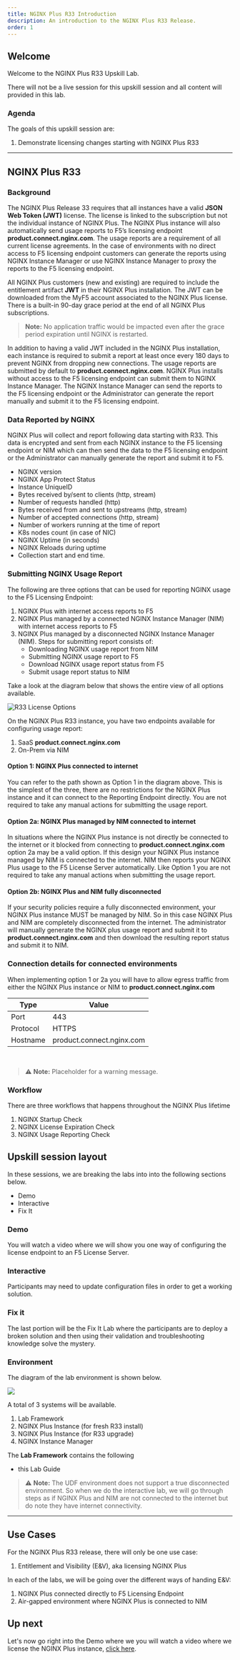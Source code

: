 ```yaml
---
title: NGINX Plus R33 Introduction
description: An introduction to the NGINX Plus R33 Release.
order: 1
---
```


## Welcome

Welcome to the NGINX Plus R33 Upskill Lab.

There will not be a live session for this upskill session and all content will provided in this lab.

### Agenda

The goals of this upskill session are:

1. Demonstrate licensing changes starting with NGINX Plus R33

---

## NGINX Plus R33

### Background

The NGINX Plus Release 33 requires that all instances have a valid **JSON Web Token (JWT)** license. The license is linked
to the subscription but not the individual instance of NGINX Plus. The NGINX Plus instance will also automatically send
usage reports to F5’s licensing endpoint **product.connect.nginx.com**.  The usage reports are a requirement of all current
license agreements. In the case of environments with no direct access to F5 licensing endpoint customers can generate the
reports using NGINX Instance Manager or use NGINX Instance Manager to proxy the reports to the F5 licensing endpoint.

All NGINX Plus customers (new and existing) are required to include the entitlement artifact **JWT** in their NGINX Plus
installation.  The JWT can be downloaded from the MyF5 account associated to the NGINX Plus license. There is a built-in
90-day grace period at the end of all NGINX Plus subscriptions.

> **Note:** No application traffic would be impacted even after the grace period expiration until NGINX is restarted.

In addition to having a valid JWT included in the NGINX Plus installation, each instance is required to submit a report at
least once every 180 days to prevent NGINX from dropping new connections. The usage reports are submitted by default to
**product.connect.nginx.com**. NGINX Plus installs without access to the F5 licensing endpoint can submit them to NGINX
Instance Manager. The NGINX Instance Manager can send the reports to the F5 licensing endpoint or the Administrator can
generate the report manually and submit it to the F5 licensing endpoint.

### Data Reported by NGINX

NGINX Plus will collect and report following data starting with R33. This data is encrypted and sent from each NGINX instance to
the F5 licensing endpoint or NIM which can then send the data to the F5 licensing endpoint or the Administrator can manually
generate the report and submit it to F5.

- NGINX version
- NGINX App Protect Status
- Instance UniqueID
- Bytes received by/sent to clients (http, stream)
- Number of requests handled (http)
- Bytes received from and sent to upstreams (http, stream)
- Number of accepted connections (http, stream)
- Number of workers running at the time of report
- K8s nodes count (in case of NIC)
- NGINX Uptime (in seconds)
- NGINX Reloads during uptime
- Collection start and end time.

### Submitting NGINX Usage Report

The following are three options that can be used for reporting NGINX usage to the F5 Licensing Endpoint:

1. NGINX Plus with internet access reports to F5
1. NGINX Plus managed by a connected NGINX Instance Manager (NIM) with internet access reports to F5
1. NGINX Plus managed by a disconnected NGINX Instance Manager (NIM). Steps for submitting report consists of:
    - Downloading NGINX usage report from NIM
    - Submitting NGINX usage report to F5
    - Download NGINX usage report status from F5
    - Submit usage report status to NIM

Take a look at the diagram below that shows the entire view of all options available.

![R33 License Options](media/intro/1.png)

On the NGINX Plus R33 instance, you have two endpoints available for configuring usage report:
1. SaaS **product.connect.nginx.com**
1. On-Prem via NIM

#### Option 1: NGINX Plus connected to internet

You can refer to the path shown as Option 1 in the diagram above. This is the simplest of the three, there are no
restrictions for the NGINX Plus instance and it can connect to the Reporting Endpoint directly. You are not required to
take any manual actions for submitting the usage report.

#### Option 2a: NGINX Plus managed by NIM connected to internet

In situations where the NGINX Plus instance is not directly be connected to the internet or it blocked from connecting
to **product.connect.nginx.com** option 2a may be a valid option. If this design your NGINX Plus instance managed by NIM is
connected to the internet. NIM then reports your NGINX Plus usage to the F5 License Server automatically. Like Option 1
you are not required to take any manual actions when submitting the usage report.

#### Option 2b: NGINX Plus and NIM fully disconnected

If your security policies require a fully disconnected environment, your NGINX Plus instance MUST be managed by NIM. So
in this case NGINX Plus and NIM are completely disconnected from the internet. The administrator will manually generate
the NGINX plus usage report and submit it to **product.connect.nginx.com** and then download the resulting report status and
submit it to NIM.

### Connection details for connected environments

When implementing option 1 or 2a you will have to allow egress traffic from either the NGINX Plus instance or NIM
to **product.connect.nginx.com**

| Type     | Value                     |
| -------- | -----------------------   |
| Port     | 443                       |
| Protocol | HTTPS                     |
| Hostname | product.connect.nginx.com |

<br/>

> :warning: **Note:** Placeholder for a warning message.

### Workflow

There are three workflows that happens throughout the NGINX Plus lifetime

1. NGINX Startup Check
1. NGINX License Expiration Check
1. NGINX Usage Reporting Check


## Upskill session layout

In these sessions, we are breaking the labs into into the following sections below.

- Demo
- Interactive
- Fix It

### Demo

You will watch a video where we will show you one way of configuring the license endpoint to an F5 License Server.

### Interactive

Participants may need to update configuration files in order to get a working solution.

### Fix it

The last portion will be the Fix It Lab where the participants are to deploy a broken solution and
then using their validation and troubleshooting knowledge solve the mystery.

### Environment

The diagram of the lab environment is shown below.

![](media/intro/2.png)

A total of 3 systems will be available.
1. Lab Framework
1. NGINX Plus Instance (for fresh R33 install)
1. NGINX Plus Instance (for R33 upgrade)
1. NGINX Instance Manager

The **Lab Framework** contains the following
- this Lab Guide

> :warning: **Note:** The UDF environment does not support a true disconnected environment. So when we do the
interactive lab, we will go through steps as if NGINX Plus and NIM are not connected to the internet but do note they
have internet connectivity.

---

## Use Cases

For the NGINX Plus R33 release, there will only be one use case:

1. Entitlement and Visibility (E&V), aka licensing NGINX Plus

In each of the labs, we will be going over the different ways of handing E&V:

1. NGINX Plus connected directly to F5 Licensing Endpoint
1. Air-gapped environment where NGINX Plus is connected to NIM

## Up next

Let's now go right into the Demo where we you will watch a video where we license the NGINX Plus instance, [click here](r33-2.mdx).
